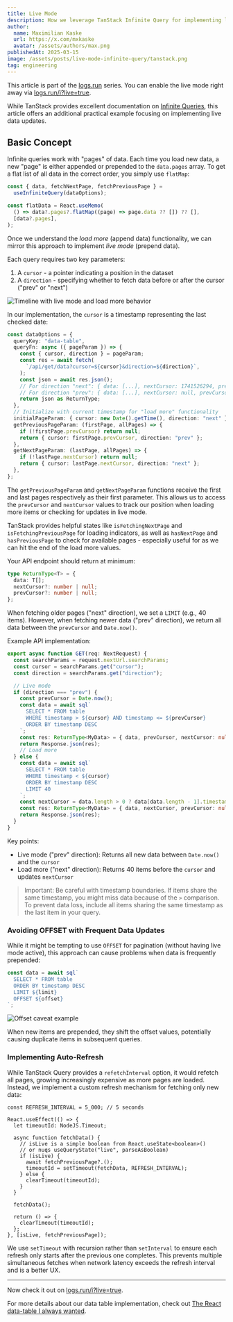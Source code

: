 ```yaml
---
title: Live Mode
description: How we leverage TanStack Infinite Query for implementing live mode
author:
  name: Maximilian Kaske
  url: https://x.com/mxkaske
  avatar: /assets/authors/max.png
publishedAt: 2025-03-15
image: /assets/posts/live-mode-infinite-query/tanstack.png
tag: engineering
---
```


This article is part of the [logs.run](https://logs.run) series. You can enable the live mode right away via [logs.run/i?live=true](https://logs.run/i?live=true).

While TanStack provides excellent documentation on [Infinite Queries](https://tanstack.com/query/latest/docs/framework/react/guides/infinite-queries), this article offers an additional practical example focusing on implementing live data updates.

## Basic Concept

Infinite queries work with "pages" of data. Each time you load new data, a new "page" is either appended or prepended to the `data.pages` array. To get a flat list of all data in the correct order, you simply use `flatMap`:

```ts
const { data, fetchNextPage, fetchPreviousPage } =
  useInfiniteQuery(dataOptions);

const flatData = React.useMemo(
  () => data?.pages?.flatMap((page) => page.data ?? []) ?? [],
  [data?.pages],
);
```

Once we understand the _load more_ (append data) functionality, we can mirror this approach to implement _live mode_ (prepend data).

Each query requires two key parameters:

1. A `cursor` - a pointer indicating a position in the dataset
2. A `direction` - specifying whether to fetch data before or after the cursor ("prev" or "next")

![Timeline with live mode and load more behavior](/assets/posts/live-mode-infinite-query/infinite-query.png)

In our implementation, the `cursor` is a timestamp representing the last checked date:

```ts
const dataOptions = {
  queryKey: "data-table",
  queryFn: async ({ pageParam }) => {
    const { cursor, direction } = pageParam;
    const res = await fetch(
      `/api/get/data?cursor=${cursor}&direction=${direction}`,
    );
    const json = await res.json();
    // For direction "next": { data: [...], nextCursor: 1741526294, prevCursor: null }
    // For direction "prev": { data: [...], nextCursor: null, prevCursor: 1741526295 }
    return json as ReturnType;
  },
  // Initialize with current timestamp for "load more" functionality
  initialPageParam: { cursor: new Date().getTime(), direction: "next" },
  getPreviousPageParam: (firstPage, allPages) => {
    if (!firstPage.prevCursor) return null;
    return { cursor: firstPage.prevCursor, direction: "prev" };
  },
  getNextPageParam: (lastPage, allPages) => {
    if (!lastPage.nextCursor) return null;
    return { cursor: lastPage.nextCursor, direction: "next" };
  },
};
```

The `getPreviousPageParam` and `getNextPageParam` functions receive the first and last pages respectively as their first parameter. This allows us to access the `prevCursor` and `nextCursor` values to track our position when loading more items or checking for updates in live mode.

TanStack provides helpful states like `isFetchingNextPage` and `isFetchingPreviousPage` for loading indicators, as well as `hasNextPage` and `hasPreviousPage` to check for available pages - especially useful for as we can hit the end of the load more values.

Your API endpoint should return at minimum:

```ts
type ReturnType<T> = {
  data: T[];
  nextCursor?: number | null;
  prevCursor?: number | null;
};
```

When fetching older pages ("next" direction), we set a `LIMIT` (e.g., 40 items). However, when fetching newer data ("prev" direction), we return all data between the `prevCursor` and `Date.now()`.

Example API implementation:

```ts
export async function GET(req: NextRequest) {
  const searchParams = request.nextUrl.searchParams;
  const cursor = searchParams.get("cursor");
  const direction = searchParams.get("direction");

  // Live mode
  if (direction === "prev") {
    const prevCursor = Date.now();
    const data = await sql`
      SELECT * FROM table
      WHERE timestamp > ${cursor} AND timestamp <= ${prevCursor}
      ORDER BY timestamp DESC
    `;
    const res: ReturnType<MyData> = { data, prevCursor, nextCursor: null };
    return Response.json(res);
    // Load more
  } else {
    const data = await sql`
      SELECT * FROM table
      WHERE timestamp < ${cursor}
      ORDER BY timestamp DESC
      LIMIT 40
    `;
    const nextCursor = data.length > 0 ? data[data.length - 1].timestamp : null;
    const res: ReturnType<MyData> = { data, nextCursor, prevCursor: null };
    return Response.json(res);
  }
}
```

Key points:

- Live mode ("prev" direction): Returns all new data between `Date.now()` and the `cursor`
- Load more ("next" direction): Returns 40 items before the `cursor` and updates `nextCursor`

> Important: Be careful with timestamp boundaries. If items share the same timestamp, you might miss data because of the `>` comparison. To prevent data loss, include all items sharing the same timestamp as the last item in your query.

### Avoiding OFFSET with Frequent Data Updates

While it might be tempting to use `OFFSET` for pagination (without having live mode active), this approach can cause problems when data is frequently prepended:

```ts
const data = await sql`
  SELECT * FROM table 
  ORDER BY timestamp DESC 
  LIMIT ${limit} 
  OFFSET ${offset}
`;
```

![Offset caveat example](/assets/posts/live-mode-infinite-query/offset-caveat.png)

When new items are prepended, they shift the offset values, potentially causing duplicate items in subsequent queries.

### Implementing Auto-Refresh

While TanStack Query provides a `refetchInterval` option, it would refetch all pages, growing increasingly expensive as more pages are loaded. Instead, we implement a custom refresh mechanism for fetching only new data:

```tsx
const REFRESH_INTERVAL = 5_000; // 5 seconds

React.useEffect(() => {
  let timeoutId: NodeJS.Timeout;

  async function fetchData() {
    // isLive is a simple boolean from React.useState<boolean>()
    // or nuqs useQueryState("live", parseAsBoolean)
    if (isLive) {
      await fetchPreviousPage?.();
      timeoutId = setTimeout(fetchData, REFRESH_INTERVAL);
    } else {
      clearTimeout(timeoutId);
    }
  }

  fetchData();

  return () => {
    clearTimeout(timeoutId);
  };
}, [isLive, fetchPreviousPage]);
```

We use `setTimeout` with recursion rather than `setInterval` to ensure each refresh only starts after the previous one completes. This prevents multiple simultaneous fetches when network latency exceeds the refresh interval and is a better UX.

---

Now check it out on [logs.run/i?live=true](https://logs.run/i?live=true).

For more details about our data table implementation, check out [The React data-table I always wanted](https://www.openstatus.dev/blog/data-table-redesign).
